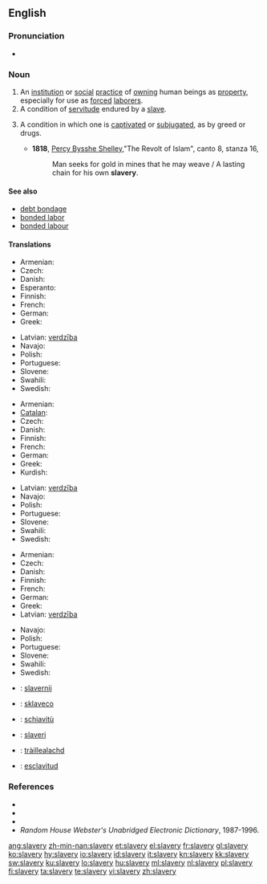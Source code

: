==English==
{{wikipedia}}

===Pronunciation===
* {{audio|en-us-slavery.ogg|Audio (US)}}

===Noun===
{{en-noun|slaveries}}

# An [[institution]] or [[social]] [[practice]] of [[own]]ing human beings as [[property]], especially for use as [[forced]] [[laborer]]s.
# A condition of [[servitude]] endured by a [[slave]].
# {{figurative}} A condition in which one is [[captivate]]d or [[subjugate]]d, as by greed or drugs.
#* '''1818''', [[w:Percy_Bysshe_Shelley|Percy Bysshe Shelley]],"The Revolt of Islam", canto 8, stanza 16,
#*: Man seeks for gold in mines that he may weave / A lasting chain for his own '''slavery'''.

====See also====
* [[debt bondage]]
* [[bonded labor]]
* [[bonded labour]]

====Translations====
{{trans-top|institution or practice of owning human beings}}
* Armenian: {{t|hy|ստրկատիրություն|tr=strkatirut’yun|sc=Armn}}
* Czech: {{t-|cs|otrokářství|n}}
* Danish: {{t-|da|slaveri|n}}
* Esperanto: {{t-|eo|sklaveco|xs=Esperanto}}
* Finnish: {{t-|fi|orjuus}}
* French: {{t+|fr|esclavage|m}}
* German: {{t+|de|Sklaverei|f}}
* Greek: {{t+|el|δουλεία|f|tr=douleía}}
{{trans-mid}}
* Latvian: [[verdzība]] {{f}}
* Navajo: {{tø|nv|naaltéʼ}}
* Polish: {{t+|pl|niewolnictwo|n}}
* Portuguese: {{t+|pt|escravidão|f}}
* Slovene: {{t+|sl|suženjstvo|n}}
* Swahili: {{t+|sw|utwana|xs=Swahili}}
* Swedish: {{t-|sv|slaveri|n}}
{{trans-bottom}}

{{trans-top|condition of servitude endured by a slave}}
* Armenian: {{t|hy|ստրկություն|tr=strkut’yun|sc=Armn}}
* [[Catalan]]: {{t|ca|esclavatge|m}}
* Czech: {{t-|cs|otroctví|n}}
* Danish: {{t-|da|slaveri|n}}
* Finnish: {{t-|fi|orjuus}}
* French: {{t+|fr|esclavage|m}}
* German: {{t+|de|Sklaverei|f}}
* Greek: {{t+|el|δουλεία|f|tr=douleía}}
* Kurdish: {{ku-Arab|[[به‌نده‌گی]]}}
{{trans-mid}}
* Latvian: [[verdzība]] {{f}}
* Navajo: {{tø|nv|naaltéʼ}}
* Polish: {{t|pl|niewola|f}}
* Portuguese: {{t+|pt|escravidão|f}}
* Slovene: {{t+|sl|suženjstvo|n}}
* Swahili: {{t+|sw|utwana|xs=Swahili}}
* Swedish: {{t-|sv|slaveri|n}}
{{trans-bottom}}

{{trans-top|condition in which one is captivated or subjugated}}
* Armenian: {{t|hy|ստրկություն|tr=strkut’yun|sc=Armn}}
* Czech: {{t-|cs|otroctví|n}}
* Danish: {{t-|da|slaveri|n}}
* Finnish: {{t-|fi|orjuus}}
* French: {{t+|fr|esclavage|m}}
* German: {{t+|de|Sklaverei|f}}
* Greek: {{t+|el|δουλεία|f|tr=douleía}}
* Latvian: [[verdzība]] {{f}}
{{trans-mid}}
* Navajo: {{tø|nv|naaltéʼ}}
* Polish: {{t|pl|niewola|f}}
* Portuguese: {{t+|pt|escravidão|f}}
* Slovene: {{t+|sl|suženjstvo|n}}
* Swahili: {{t+|sw|utwana|xs=Swahili}}
* Swedish: {{t-|sv|slaveri|n}}
{{trans-bottom}}

{{checktrans-top}}
* {{ttbc|Dutch}}: [[slavernij]] {{f}}
* {{ttbc|Esperanto}}: [[sklaveco]]
* {{ttbc|Italian}}: [[schiavitù]] {{f}}
* {{ttbc|Norwegian}}: [[slaveri]]
{{trans-mid}}
* {{ttbc|Scottish Gaelic}}: [[tràillealachd]] {{f}}
* {{ttbc|Spanish}}: [[esclavitud]] {{f}}
{{trans-bottom}}

===References===
* {{R:Webster 1828}}
* {{R:Webster 1913|slavery}}
* {{R:Dictionary.com|slavery}}
* ''Random House Webster's Unabridged Electronic Dictionary'', 1987-1996.

[[ang:slavery]]
[[zh-min-nan:slavery]]
[[et:slavery]]
[[el:slavery]]
[[fr:slavery]]
[[gl:slavery]]
[[ko:slavery]]
[[hy:slavery]]
[[io:slavery]]
[[id:slavery]]
[[it:slavery]]
[[kn:slavery]]
[[kk:slavery]]
[[sw:slavery]]
[[ku:slavery]]
[[lo:slavery]]
[[hu:slavery]]
[[ml:slavery]]
[[nl:slavery]]
[[pl:slavery]]
[[fi:slavery]]
[[ta:slavery]]
[[te:slavery]]
[[vi:slavery]]
[[zh:slavery]]